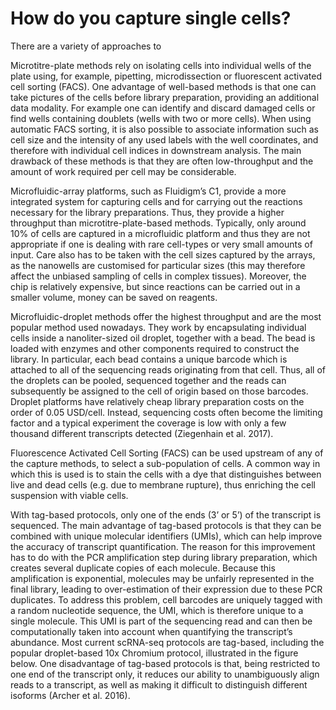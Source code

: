 # How do you capture single cells?

There are a variety of approaches to 

Microtitre-plate methods rely on isolating cells into individual wells of the plate using, for example, pipetting, microdissection or fluorescent activated cell sorting (FACS). One advantage of well-based methods is that one can take pictures of the cells before library preparation, providing an additional data modality. For example one can identify and discard damaged cells or find wells containing doublets (wells with two or more cells). When using automatic FACS sorting, it is also possible to associate information such as cell size and the intensity of any used labels with the well coordinates, and therefore with individual cell indices in downstream analysis. The main drawback of these methods is that they are often low-throughput and the amount of work required per cell may be considerable.

Microfluidic-array platforms, such as Fluidigm’s C1, provide a more integrated system for capturing cells and for carrying out the reactions necessary for the library preparations. Thus, they provide a higher throughput than microtitre-plate-based methods. Typically, only around 10% of cells are captured in a microfluidic platform and thus they are not appropriate if one is dealing with rare cell-types or very small amounts of input. Care also has to be taken with the cell sizes captured by the arrays, as the nanowells are customised for particular sizes (this may therefore affect the unbiased sampling of cells in complex tissues). Moreover, the chip is relatively expensive, but since reactions can be carried out in a smaller volume, money can be saved on reagents.

Microfluidic-droplet methods offer the highest throughput and are the most popular method used nowadays. They work by encapsulating individual cells inside a nanoliter-sized oil droplet, together with a bead. The bead is loaded with enzymes and other components required to construct the library. In particular, each bead contains a unique barcode which is attached to all of the sequencing reads originating from that cell. Thus, all of the droplets can be pooled, sequenced together and the reads can subsequently be assigned to the cell of origin based on those barcodes. Droplet platforms have relatively cheap library preparation costs on the order of 0.05 USD/cell. Instead, sequencing costs often become the limiting factor and a typical experiment the coverage is low with only a few thousand different transcripts detected (Ziegenhain et al. 2017).

Fluorescence Activated Cell Sorting (FACS) can be used upstream of any of the capture methods, to select a sub-population of cells. A common way in which this is used is to stain the cells with a dye that distinguishes between live and dead cells (e.g. due to membrane rupture), thus enriching the cell suspension with viable cells.

With tag-based protocols, only one of the ends (3’ or 5’) of the transcript is sequenced. The main advantage of tag-based protocols is that they can be combined with unique molecular identifiers (UMIs), which can help improve the accuracy of transcript quantification. The reason for this improvement has to do with the PCR amplification step during library preparation, which creates several duplicate copies of each molecule. Because this amplification is exponential, molecules may be unfairly represented in the final library, leading to over-estimation of their expression due to these PCR duplicates. To address this problem, cell barcodes are uniquely tagged with a random nucleotide sequence, the UMI, which is therefore unique to a single molecule. This UMI is part of the sequencing read and can then be computationally taken into account when quantifying the transcript’s abundance. Most current scRNA-seq protocols are tag-based, including the popular droplet-based 10x Chromium protocol, illustrated in the figure below. One disadvantage of tag-based protocols is that, being restricted to one end of the transcript only, it reduces our ability to unambiguously align reads to a transcript, as well as making it difficult to distinguish different isoforms (Archer et al. 2016).
